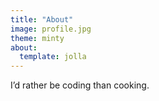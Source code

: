 ```yaml
---
title: "About"
image: profile.jpg
theme: minty
about:
  template: jolla
---
```


I'd rather be coding than cooking.
